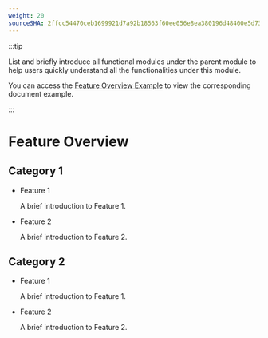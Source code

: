 ```yaml
---
weight: 20
sourceSHA: 2ffcc54470ceb1699921d7a92b18563f60ee056e8ea380196d48400e5d732f6b
---
```


:::tip

List and briefly introduce all functional modules under the parent module to help users quickly understand all the functionalities under this module.

You can access the [Feature Overview Example](https://product-doc-guide.alauda.cn/template/features_overview/example.html) to view the corresponding document example.

:::

# Feature Overview

## Category 1

- Feature 1

  A brief introduction to Feature 1.

- Feature 2

  A brief introduction to Feature 2.

## Category 2

- Feature 1

  A brief introduction to Feature 1.

- Feature 2

  A brief introduction to Feature 2.
